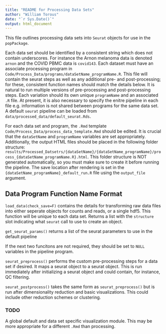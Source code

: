 ```yaml
---
title: "README for Processing Data Sets"
author: "William Torous"
date: "`r Sys.Date()`"
output: html_document
---
```


This file outlines processing data sets into `Seurat` objects for use in the `popPackage`.

Each data set should be identified by a consistent string which does not contain underscores. For instance the Arnon melanoma data is denoted `arnon` and the COVID PBMC data is `covid143`.
Each dataset must have an associate processing program in `Code/Process_Data/programs/dataSetName_programName.R`. This file will contain the seurat steps as well as any additional pre- and post-processing; for these, consistent function names should match the details below. It is natural to run multiple versions of pre-processing and post-processing steps. Each variation should its own unique `programName` and an associated `.R` file. At present, it is also necessary to specify the enitre pipeline in each file e.g. information is not shared between programs for the same data set. A default `seurat` pipeline can be loaded from `data/processed_data/default_seurat.Rds`.

For each data set and program, the `.Rmd` template `Code/Process_Data/process_data_template.Rmd` should be edited. It is crucial that the `dataSetName` and `programName` variables are set appropriately. Additionally, the output HTML files should be placed in the following folder structure: `results/Processed_Datsetrs/{dataSetName}/{dataSetName_programName}/process_{dataSetName_programName.R}.html`. This folder structure is NOT generated automatically, so you must make sure to create it before running the pipeline. The save location after rendering is set in the `{dataSetName_programName}_default_run.R` file using the `output_file` argument.

## Data Program Function Name Format

`load_data(check_save=F)` contains the details for transforming raw data files into either seperate objects for counts and reads, or a single hdf5. This function will be unique to each data set. Returns a list with the `structure` slot indicating what `seurat` call to use to create an object.

`get_seurat_params()` returns a list of the seurat parameters to use in the default pipeline

If the next two funcitons are not required, they should be set to `NULL` variables in the pipeline program.

`seurat_preprocess()` performs the custom pre-processing steps for a data set if desired. It maps a seurat object to a seurat object. This is run immediately after initializing a seurat object and could contain, for instance, QC filtering.

`seurat_postprocess()` takes the same form as `seurat_preprocess()` but is run after dimensionality reduction and basic visualizations. This could include other reduction schemes or clustering. 

### TODO

A global default and data set specific visualization module. This may be more appropriate for a different `.Rmd` than processing.
